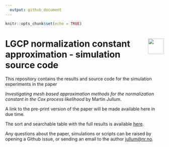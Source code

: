 ```yaml
---
  output: github_document
---
```

  
  ```r
knitr::opts_chunk$set(echo = TRUE)
```

#  <img src="logo.png" align="right" height="50px"/>

# LGCP normalization constant approximation - simulation source code

This repository contains the results and source code for the simulation experiments in the paper 

*Investigating mesh based approximation methods for the normalization constant in the Cox process likelihood* by 
Martin Jullum.

A link to the pre-print version of the paper will be made available here in due time.

The sort and searchable table with the full results is available 
[here](https://martinju.github.io/LGCP-normConst-simulations/).

Any questions about the paper, simulations or scripts can be raised by opening a Github issue, or sending an email to 
the author [jullum@nr.no](<mailto:jullum@nr.no?subject=LGCP-normConst-simulations>).

<!-- ### Source code files -->

<!-- All source code for the simulations are available under /Source code -->

<!-- File  | Description -->
<!-- ------------- | ------------- -->
<!--   simulation_script.R                         | This is the main script executing the simulation experiment in the paper. Settings for full simulation is commented out, such that the script can be ran quickly.  -->
<!-- timing_deterministic_integration_methods.R  | Script for timing the deterministic integration methods. -->
<!-- help_function.R | All functions used in the above scripts. Ufortunatly, almost no documentation is available.  -->
